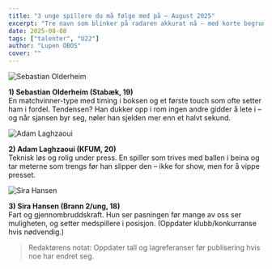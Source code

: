 ```yaml
---
title: "3 unge spillere du må følge med på – August 2025"
excerpt: "Tre navn som blinker på radaren akkurat nå – med korte begrunnelser og hva vi vil se mer av i høst."
date: 2025-08-08
tags: ["talenter", "U22"]
author: "Lupen OBOS"
cover: ""
---
```


![Sebastian Olderheim](/images/olderheim.png)

**1) Sebastian Olderheim (Stabæk, 19)**  
En matchvinner-type med timing i boksen og et første touch som ofte setter ham i fordel. Tendensen? Han dukker opp i rom ingen andre gidder å lete i – og når sjansen byr seg, nøler han sjelden mer enn et halvt sekund.

![Adam Laghzaoui](/images/salim.png)

**2) Adam Laghzaoui (KFUM, 20)**  
Teknisk løs og rolig under press. En spiller som trives med ballen i beina og tar meterne som trengs før han slipper den – ikke for show, men for å vippe presset.

![Sira Hansen](/images/hansen.png)

**3) Sira Hansen (Brann 2/ung, 18)**  
Fart og gjennombruddskraft. Hun ser pasningen før mange av oss ser muligheten, og setter medspillere i posisjon. (Oppdater klubb/konkurranse hvis nødvendig.)

> Redaktørens notat: Oppdater tall og lagreferanser før publisering hvis noe har endret seg.
